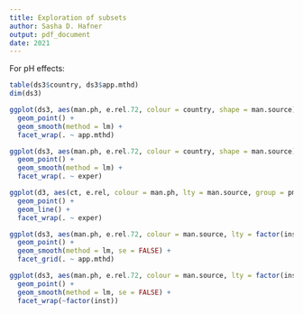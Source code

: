 ```yaml
---
title: Exploration of subsets
author: Sasha D. Hafner
output: pdf_document
date: 2021
---
```


For pH effects:
```r
table(ds3$country, ds3$app.mthd)
dim(ds3)
```


```r
ggplot(ds3, aes(man.ph, e.rel.72, colour = country, shape = man.source)) +
  geom_point() +
  geom_smooth(method = lm) +
  facet_wrap(. ~ app.mthd)
```

```r
ggplot(ds3, aes(man.ph, e.rel.72, colour = country, shape = man.source)) +
  geom_point() +
  geom_smooth(method = lm) +
  facet_wrap(. ~ exper)
```

```r
ggplot(d3, aes(ct, e.rel, colour = man.ph, lty = man.source, group = pmid)) +
  geom_point() +
  geom_line() +
  facet_wrap(. ~ exper)
```

```r
ggplot(ds3, aes(man.ph, e.rel.72, colour = man.source, lty = factor(inst), shape = factor(inst))) +
  geom_point() +
  geom_smooth(method = lm, se = FALSE) +
  facet_grid(. ~ app.mthd)

```

```r
ggplot(ds3, aes(man.ph, e.rel.72, colour = man.source, lty = factor(inst), shape = factor(inst))) +
  geom_point() +
  geom_smooth(method = lm, se = FALSE) +
  facet_wrap(~factor(inst))

```
